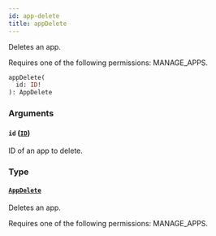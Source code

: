 ```yaml
---
id: app-delete
title: appDelete
---
```


Deletes an app.

Requires one of the following permissions: MANAGE_APPS.

```graphql
appDelete(
  id: ID!
): AppDelete
```

### Arguments

#### `id` ([`ID`](../../../developer/api-reference/scalars/id))

ID of an app to delete.

### Type

#### [`AppDelete`](../../../developer/api-reference/objects/app-delete)

Deletes an app.

Requires one of the following permissions: MANAGE_APPS.
